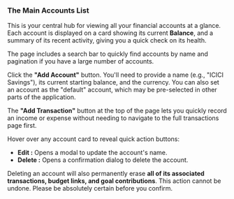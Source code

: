 <a id='accounts-listing'></a>
### <Icon name='list' /> The Main Accounts List

This is your central hub for viewing all your financial accounts at a glance. Each account is displayed on a card showing its current **Balance**, and a summary of its recent activity, giving you a quick check on its health.

The page includes a search bar to quickly find accounts by name and pagination if you have a large number of accounts.

<Step number={1} title='Create a New Account'>

Click the **"Add Account"** button. You'll need to provide a name (e.g., "ICICI Savings"), its
current starting balance, and the currency. You can also set an account as the "default" account,
which may be pre-selected in other parts of the application.

</Step>

<Step number={2} title='Add a Quick Transaction'>

The **"Add Transaction"** button at the top of the page lets you quickly record an income or
expense without needing to navigate to the full transactions page first.

</Step>

<Step number={3} title='Perform Actions on an Account'>

Hover over any account card to reveal quick action buttons:

- **Edit <Icon name='edit' className='inline h-4 w-4' />:** Opens a modal to update the account's name.
- **Delete <Icon name='trash' className='inline h-4 w-4' />:** Opens a confirmation dialog to delete the account.

</Step>

<Alert variant='destructive' title='Warning: Deleting an Account is Permanent'>

Deleting an account will also permanently erase **all of its associated transactions, budget
links, and goal contributions**. This action cannot be undone. Please be absolutely certain before
you confirm.

</Alert>
